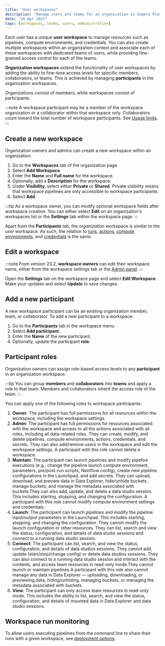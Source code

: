 ```yaml
---
title: "User workspaces"
description: "Manage users and teams for an organization in Seqera Platform."
date: "24 Apr 2023"
tags: [workspaces, teams, users, administration]
---
```


Each user has a unique **user workspace** to manage resources such as pipelines, compute environments, and credentials. You can also create multiple workspaces within an organization context and associate each of these workspaces with dedicated teams of users, while providing fine-grained access control for each of the teams.

**Organization workspaces** extend the functionality of user workspaces by adding the ability to fine-tune access levels for specific members, collaborators, or teams. This is achieved by managing **participants** in the organization workspaces.

Organizations consist of members, while workspaces consist of participants.

:::note
A workspace participant may be a member of the workspace organization or a collaborator within that workspace only. Collaborators count toward the total number of workspace participants. See [Usage limits](../limits/limits.mdx).
:::

## Create a new workspace

Organization owners and admins can create a new workspace within an organization:

1. Go to the **Workspaces** tab of the organization page.
2. Select **Add Workspace**.
3. Enter the **Name** and **Full name** for the workspace.
4. Optionally, add a **Description** for the workspace.
5. Under **Visibility**, select either **Private** or **Shared**. Private visibility means that workspace pipelines are only accessible to workspace participants.
6. Select **Add**.

:::tip
As a workspace owner, you can modify optional workspace fields after workspace creation. You can either select **Edit** on an organization's workspaces list or the **Settings** tab within the workspace page.
:::

Apart from the **Participants** tab, the _organization_ workspace is similar to the _user_ workspace. As such, the relation to [runs](../launch/launchpad.mdx), [actions](../pipeline-actions/overview.mdx), [compute environments](../compute-envs/overview.mdx), and [credentials](../credentials/overview.mdx) is the same.

## Edit a workspace

:::note
From version 23.2, **workspace owners** can edit their workspace name, either from the workspace settings tab or the [Admin panel](../administration/overview.mdx).
:::

Open the **Settings** tab on the workspace page and select **Edit Workspace**. Make your updates and select **Update** to save changes.

## Add a new participant

A new workspace participant can be an existing organization member, team, or collaborator. To add a new participant to a workspace:

1. Go to the **Participants** tab in the workspace menu.
2. Select **Add participant**.
3. Enter the **Name** of the new participant.
4. Optionally, update the participant **role**.

## Participant roles

Organization owners can assign role-based access levels to any **participant** in an organization workspace.

:::tip
You can group **members** and **collaborators** into **teams** and apply a role to that team. Members and collaborators inherit the access role of the team.
:::

You can apply one of the following roles to workspace participants:

1. **Owner**: The participant has full permissions for all resources within the workspace, including the workspace settings.
2. **Admin**: The participant has full permissions for resources associated with the workspace and access to all the actions associated with all roles, including all data-related roles. They can create, modify, and delete pipelines, compute environments, actions, credentials, and secrets. They can also add/remove users in the workspace and edit the workspace settings. A participant with this role cannot delete a workspace.
3. **Maintain**: The participant can launch pipelines and modify pipeline executions (e.g., change the pipeline launch compute environment, parameters, pre/post-run scripts, Nextflow config), create new pipeline configurations in the Launchpad, and add secrets. They can upload, download, and preview data in Data Explorer, hide/unhide buckets, manage buckets, and manage the metadata associated with buckets.They can also add, update, and delete a data studio session. This includes starting, stopping, and changing the configuration. A participant with this role cannot modify compute environment settings and credentials.
4. **Launch**: The participant can launch pipelines and modify the pipeline input/output parameters in the Launchpad. This includes starting, stopping, and changing the configuration. They cannot modify the launch configuration or other resources. They can list, search and view the status, configuration, and details of data studio sessions and connect to a running data studio session.
5. **Connect**: The participant can list, search, and view the status, configuration, and details of data studios sessions. They cannot add, update (start/stop/change config) or delete data studios sessions. They can also connect to a running data studio session and interact with the contents, and access team resources in read-only mode.They cannot launch or maintain pipelines.A participant with this role also cannot manage any data in Data Explorer — uploading, downloading, or previewing data, hiding/unhiding, managing buckets, or managing the metadata associated with buckets.
6. **View**: The participant can only access team resources in read-only mode. This includes the ability to list, search, and view the status, configuration, and details of mounted data in Data Explorer and data studio sessions.

## Workspace run monitoring

To allow users executing pipelines from the command line to share their runs with a given workspace, see [deployment options](../getting-started/deployment-options.mdx#nextflow--with-tower).

